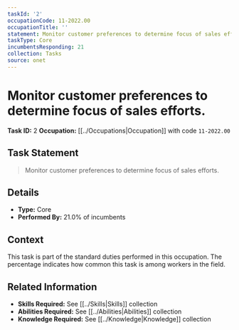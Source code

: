 ```yaml
---
taskId: '2'
occupationCode: 11-2022.00
occupationTitle: ''
statement: Monitor customer preferences to determine focus of sales efforts.
taskType: Core
incumbentsResponding: 21
collection: Tasks
source: onet
---
```

# Monitor customer preferences to determine focus of sales efforts.

**Task ID:** 2
**Occupation:** [[../Occupations|Occupation]] with code `11-2022.00`

## Task Statement

> Monitor customer preferences to determine focus of sales efforts.

## Details

- **Type:** Core
- **Performed By:** 21.0% of incumbents

## Context

This task is part of the standard duties performed in this occupation. The percentage indicates how common this task is among workers in the field.

## Related Information

- **Skills Required:** See [[../Skills|Skills]] collection
- **Abilities Required:** See [[../Abilities|Abilities]] collection
- **Knowledge Required:** See [[../Knowledge|Knowledge]] collection
